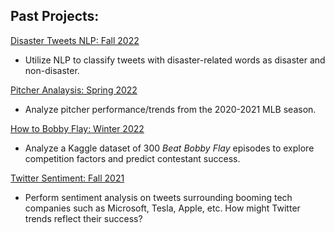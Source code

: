 
## Past Projects: 

[Disaster Tweets NLP: Fall 2022](https://docs.google.com/presentation/d/1eTjnSGOW8eQOOa8o-HNSvx__CdzsaDq37zLbCTFT--s/edit?usp=sharing)

- Utilize NLP to classify tweets with disaster-related words as disaster and non-disaster. 

[Pitcher Analaysis: Spring 2022](https://github.com/datares/S22-Team-Ohtani)

- Analyze pitcher performance/trends from the 2020-2021 MLB season. 

[How to Bobby Flay: Winter 2022](https://github.com/datares/foodnetwork)

- Analyze a Kaggle dataset of 300 *Beat Bobby Flay* episodes to explore competition factors and predict contestant success. 

[Twitter Sentiment: Fall 2021](https://github.com/tarajaigopal/TechTwitter)

- Perform sentiment analysis on tweets surrounding booming tech companies such as Microsoft, Tesla, Apple, etc. How might Twitter trends reflect their success? 